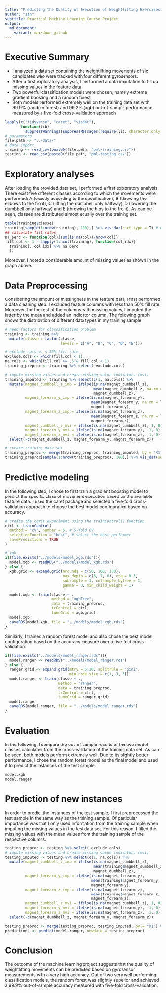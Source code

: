 ```yaml
---
title: "Predicting the Quality of Execution of Weightlifting Exercises"
author: "Jan"
subtitle: Practical Machine Learning Course Project
output:
  md_document:
    variant: markdown_github
---
```



# Executive Summary
- I analyzed a data set containing the weightlifting movements of six candidates who were tracked with four different gyrosensors.
- After a first exploratory analysis, I performed a data imputation to fill up missing values in the feature data
- Two powerful classification models were chosen, namely extreme gradient boosting and a random forest
- Both models performed extremely well on the training data set with 99.9\% (random forest) and 99.2\% (xgb) out-of-sample performance measured by a five-fold cross-validation approach

```r
lapply(c("tidyverse", "caret", "visdat"), 
       function(lib) 
         suppressWarnings(suppressMessages(require(lib, character.only = T))))
# parameters
file.path <- "../data/"
# data import
training <- read_csv(paste0(file.path, "pml-training.csv"))
testing <- read_csv(paste0(file.path, "pml-testing.csv"))
```

# Exploratory analyses

After loading the provided data set, I performed a first exploratory analysis. There exist five different classes according to which the movements were performed: A (exactly according to the specification), B (throwing the ellbows to the front), C (lifting the dumbbell only halfway), D (lowering the dumbbell only halfway) and E (throwing the hips to the front). As can be seen, classes are distributed almost equally over the training set. 
```r
table(training$classe)
training[sample(1:nrow(training), 100),] %>% vis_dat(sort_type = T) # we see that a lot of the feature data is missing
## calculate fill rates
na_perc <- function(col){sum(is.na(col))/nrow(col)}
fill.col <- 1 - sapply(1:ncol(training), function(col_idx){
  training[, col_idx] %>% na_perc
  })
```

Moreover, I noted a considerable amount of missing values as shown in the graph above.

# Data Preprocessing

Considering the amount of missingness in the feature data, I first performed a data cleaning step. I excluded feature columns with less than 50\% fill rate. Moreover, for the rest of the columns with missing values, I imputed the latter by the mean and added an indicator column. The following graph shows the distribution of different data types in my training sample. 

```r
# need factors for classification problem
training <- training %>% 
  mutate(classe = factor(classe, 
                         levels = c("A", "B", "C", "D", "E"))) 

# exclude cols w. < 50% fill rate
exclude.cols <- which(fill.col < 1)
na.cols <- which(fill.col >= .5 & fill.col < 1)
training_preproc <- training %>% select(-exclude.cols)

# impute missing values and create missing value indicators (mvi)
training_imputed <- training %>% select(c(1, na.cols)) %>% 
  mutate(magnet_dumbbell_z_imp = ifelse(is.na(magnet_dumbbell_z), 
                                        mean(magnet_dumbbell_z, na.rm = T), 
                                        magnet_dumbbell_z),
         magnet_forearm_y_imp = ifelse(is.na(magnet_forearm_y), 
                                       mean(magnet_forearm_y, na.rm = T), 
                                       magnet_forearm_y),
         magnet_forearm_z_imp = ifelse(is.na(magnet_forearm_z), 
                                       mean(magnet_forearm_z, na.rm = T), 
                                       magnet_forearm_z),
         magnet_dumbbell_z_mvi = ifelse(is.na(magnet_dumbbell_z), 1, 0),
         magnet_forearm_y_mvi = ifelse(is.na(magnet_forearm_y),  1, 0),
         magnet_forearm_z_mvi = ifelse(is.na(magnet_forearm_z),  1, 0)) %>%
  select(-c(magnet_dumbbell_z, magnet_forearm_y, magnet_forearm_z))

# create training data set
training_preproc <- merge(training_preproc, training_imputed, by = "X1") %>% select(-"X1")
training_preproc[sample(1:nrow(training_preproc), 100),] %>% vis_dat(sort_type = T)
```


# Predictive modeling

In the following step, I chose to first train a gradient boosting model to predict the specific class of movement execution based on the available feature data. I used the caret package and selected a five-fold cross-validation approach to choose the best model configuration based on accuracy.

```r
# create the caret experiment using the trainControl() function
ctrl <- trainControl(
  method = "cv", number = 5, # 5-fold CV
  selectionFunction = "best", # select the best performer
  savePredictions = TRUE
)

# xgb
if(file.exists("../models/model_xgb.rds")){
  model.xgb <- readRDS("../models/model_xgb.rds")
} else {
  xgb.grid <- expand.grid(nrounds = c(50, 100, 150), 
                          max_depth = c(6, 7, 8), eta = 0.3, 
                          subsample = 1, colsample_bytree = 1, 
                          gamma = 0, min_child_weight = 1)
  
  model.xgb <- train(classe ~ ., 
                     method = "xgbTree", 
                     data = training_preproc,
                     trControl = ctrl,
                     tuneGrid = xgb.grid)
  model.xgb
  saveRDS(model.xgb, file = "../models/model_xgb.rds")
}
```

Similarly, I trained a random forest model and also chose the best model configuration based on the accuracy measure over a five-fold cross-validation.

```r
if(file.exists("../models/model_ranger.rds")){
  model.ranger <- readRDS("../models/model_ranger.rds")
} else {
  ranger.grid <- expand.grid(mtry = 5:20, splitrule = "gini", 
                             min.node.size = c(1, 3, 5))
  model.ranger <- train(classe ~ .,
                        method = "ranger",
                        data = training_preproc,
                        trControl = ctrl, 
                        tuneGrid = ranger.grid)
  model.ranger
  saveRDS(model.ranger, file = "../models/model_ranger.rds")
}
```

# Evaluation

In the following, I compare the out-of-sample results of the two model classes calculated from the cross-validation of the training data set. As can be seen, both models perform extremely well. Due to its slightly better performance, I chose the random forest model as the final model and used it to predict the instances of the test sample.

```r
model.xgb
model.ranger
```
# Prediction of new instances

In order to predict the instances of the test sample, I first preprocessed the test sample in the same way as the training sample. Of particular importance was that I only used information from the training sample when imputing the missing values in the test data set. For this reason, I filled the missing values with the mean values from the training sample of the respective columns. 

```r
testing_preproc <- testing %>% select(-exclude.cols)
# impute missing values and create missing value indicators (mvi)
testing_imputed <- testing %>% select(c(1, na.cols)) %>% 
  mutate(magnet_dumbbell_z_imp = ifelse(is.na(magnet_dumbbell_z), 
                                        mean(training$magnet_dumbbell_z, na.rm = T), 
                                        magnet_dumbbell_z),
         magnet_forearm_y_imp = ifelse(is.na(magnet_forearm_y), 
                                       mean(training$magnet_forearm_y, na.rm = T), 
                                       magnet_forearm_y),
         magnet_forearm_z_imp = ifelse(is.na(magnet_forearm_z), 
                                       mean(training$magnet_forearm_z, na.rm = T), 
                                       magnet_forearm_z),
         magnet_dumbbell_z_mvi = ifelse(is.na(magnet_dumbbell_z), 1, 0),
         magnet_forearm_y_mvi = ifelse(is.na(magnet_forearm_y),  1, 0),
         magnet_forearm_z_mvi = ifelse(is.na(magnet_forearm_z),  1, 0)) %>%
  select(-c(magnet_dumbbell_z, magnet_forearm_y, magnet_forearm_z))

testing_preproc <- merge(testing_preproc, testing_imputed, by = "X1") %>% select(-"X1")
predictions <- predict(model.ranger, newdata = testing_preproc)
```

# Conclusion

The outcome of the machine learning project suggests that the quality of weightlifting movements can be predicted based on gyrosensor measurements with a very high accuracy. Out of two very well performing classification models, the random forest was slightly superior and achieved a 99.9\% out-of-sample accuracy measured with five-fold cross-validation.

